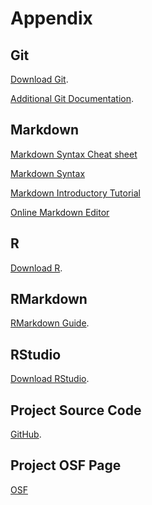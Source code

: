 # Appendix {-}

## Git {-}
[Download Git](https://git-scm.com/downloads).

[Additional Git Documentation](https://git-scm.com/doc).

## Markdown {-}
[Markdown Syntax Cheat sheet](https://www.markdownguide.org/cheat-sheet/)

[Markdown Syntax](https://www.markdownguide.org/basic-syntax)

[Markdown Introductory Tutorial](https://www.markdowntutorial.com/lesson/1/)

[Online Markdown Editor](https://markdown-editor.github.io/)

## R {-}
[Download R](https://cloud.r-project.org/).

## RMarkdown {-}
[RMarkdown Guide](https://bookdown.org/yihui/rmarkdown/).

## RStudio {-}
[Download RStudio](https://rstudio.com/products/rstudio/download/#download).

## Project Source Code {-}
[GitHub](https://github.com/Peter-Kedron/COVID-19-Digital-Contact-Tracing-and-Geospatial-Technologies-and-Privacy).

## Project OSF Page {-}
[OSF](https://osf.io/kpvbq/)
